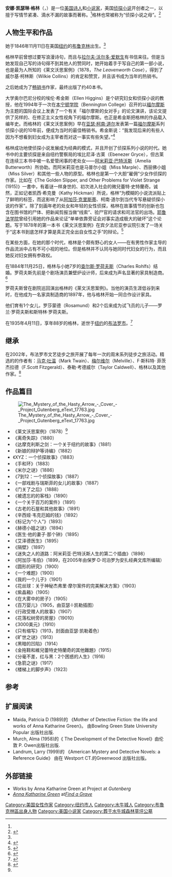 {{Orphan|time=2014-04-05T00:17:22+00:00}}

'''安娜·凯瑟琳·格林'''（{{lang|en|Anna Katharine Green}}，{{bd|1846年|11月11日|1935年|4月11日}}）是一位[[美国|美国]][[诗人|诗人]]和[[小说家|小说家]]，美国[[侦探小说|侦探小说]]开创者之一，以擅于写情节紧凑、滴水不漏的故事而著称。<ref name=obit/>格林也常被称为“侦探小说之母”。<ref>{{cite news |last= Penzler |first= Otto |authorlink=  |title= A Deadly Month |work= The New York Sun |location= New York |publisher= Ronald Weintraub |date= November 16, 2005|url= |accessdate= January 8, 2013 |quote= [Green] is frequently, inaccurately, described as the mother of the detective novel by virtue of having written ''The Leavenworth Case'', which is said to be the first mystery written by an American woman. But the honor rightfully belongs to Seeley Regester [1831-1885], with her 1866 novel ''The Dead Letter''.}}</ref>
{{Infobox person | name =安娜·凯瑟琳·格林 | image =Anna Katherine Green.jpg  | image_size = | caption = | birth_name = | birth_date = {{Birth date|1846|11|11}} | birth_place =[[布鲁克林|布鲁克林]] | death_date = {{Death date and age|1935|4|11|1846|11|11}} | death_place =[[纽约|纽约]][[布法罗市|布法罗市]] | death_cause = | resting_place = | resting_place_coordinates = | residence = | nationality = | other_names = | known_for = | education = | employer = | occupation = | title = | salary = | networth = | height = | weight = | term = | predecessor = | successor = | party = | boards = | religion = | spouse = | partner = | children = | parents = | relatives = | signature = | website = | footnotes = }}

==人物生平和作品==
她于1846年11月11日在美国[[纽约|纽约]]的[[布鲁克林|布鲁克林]]出生。<ref name=obit/>

格林早前曾想过要写浪漫诗句，而且与[[拉尔夫·沃尔多·爱默生|拉尔夫·沃尔多·爱默生]]有书信来往。但是当她发现自己写的诗句得不到其他人的赞同时，她开始着手于写自己的第一部小说，也是最为人所知的《莱文沃思案例》（1878，''The Leavenworth Case''），得到了威尔基·柯林斯（Wilkie Collins）的肯定和赞赏，并且该书成为当年的热销书。

之后她成为了[[畅销书|畅销书]]作家，最终出版了约40本书。

大学奥尔巴尼分校的埃伦·希金斯（Ellen Higgins）是个研究妇女和侦探小说的教授，他在1994年于一次在[[本宁顿学院|本宁顿学院]]（Bennington College）召开的以[[福尔摩斯|福尔摩斯]]为主题的国际会议上发表了一个有关「福尔摩斯的女对手」的论文演讲，该论文提供了另样的、在修正主义女性视角下的福尔摩斯。也正是希金斯把格林的作品载入编年史。而格林的《莱文沃思案例》早在[[亚瑟·柯南·道尔|亚瑟·柯南·道尔]]发表第一篇[[福尔摩斯|福尔摩斯]]系列侦探小说的10年前，便成为当时的最佳畅销书。希金斯说：“我发现后来的有些人因为不想看到妇女成为主宰者而对这一事实有些失望。”<ref>{{cite news |last= Grondahl |first= Paul |title= SECRET TO LONGEVITY? ELEMENTARY, FOR HOLMES WHILE THE MASTER HAPPILY TENDS BEES IN THE SUSSEX COUNTRYSIDE, HIS FANS EACH JANUARY 6 FETE HIM ON HIS BIRTHDAY |work= The Times Union |location= Colonie, New York |publisher= George Randolph Hearst III |date= January 15, 1995|url= http://infoweb.newsbank.com.ezproxy.mdpls.org:2048/iw-search/we/InfoWeb?p_product=AWNB&p_theme=aggregated5&p_action=doc&p_docid=0FB5F01E4F4C41D5&p_docnum=2&p_queryname=1 |accessdate= January 8, 2013}}</ref>

格林成功地使侦探小说发展成为经典的模式，并且开创了侦探系列小说的时代。她书中的主要侦探是来自纽约警察局的埃比尼泽·古莱（Ebenezer Gryce），但古莱在连续三本书中被一名爱管闲事的老处女——[[阿米莉亚·巴特沃斯|阿米莉亚·巴特沃斯]]（Amelia Butterworth）所协助。而阿米莉亚也是马普尔小姐（Miss Marple）、西丽佛小姐（Miss Silver）和其他一些人物的原型。格林也是第一个大胆“雇佣”少女作侦探的作家。比如在《The Golden Slipper, and Other Problems for Violet Strange (1915)》一書中，有着谜一样身世的、初次进入社会的微兒蕾特·史特蘭奇。诚然，正如记者凯西·希克曼（Kathy Hickman）所说，格林“为模糊的小说流派贴上了鲜明的标签，而这影响了从[[阿加莎·克里斯蒂|阿加莎·克里斯蒂]]、柯南·道尔到当代专写悬疑侦探小说的作家”。除了刻画年老的处女和年轻的女性侦探，格林在故事情节的创新也包含在图书馆的尸体、把新闻剪报当做“线索”、验尸官的请求和司法官的出场。[[耶鲁法学院|耶鲁法学院]]曾经引用她的作品来论证“单单依靠旁证会对事实造成极大的破坏”这个论题。写于1878年的第一本书《莱文沃思案例》在宾夕法尼亚参议院引发了一场关于“这本书到底怎样才算是真正完全出自女性之手”的辩论。<ref>{{cite news |last= Hickman |first= Kathy |title= Sisters in Crime hit Local Library |work= The Sun Chronicle |location= Attleboro, Massachusetts |publisher= Oreste P. D'Arconte |date= November 25, 2006 |url= |accessdate= January 8, 2013}}</ref>

在某些方面，在她的那个时代，格林是个颇有野心的女人——在有男性作家主导的作品流派中占有不可小视的地位。但是格林并不认同与她同时代妇女的行为，而且她反对妇女拥有参政权。

在1884年11月25日，格林与小她7岁的[[查尔斯·罗荷夫斯|查尔斯·罗荷夫斯]]（Charles Rohlfs）结婚。罗荷夫斯先前是个剧场演员兼壁炉设计师，后来成为声名显著的家具制造商。<ref>{{cite news| publisher= [[纽约时报|纽约时报]] | date= July 1, 1936 | url= http://query.nytimes.com/mem/archive/pdf?res=FA0B11FB3854147B93C3A9178CD85F428385F9 |title= Charles Rohlfs, Designer, is Dead |quote=Manufacturer, 83, Is Credited With Having Originated Mission Furniture. Began Career on Stage. Starred in Mystery Drama Taken From Novel by Wife Anna Katharine Green }}</ref>

罗荷夫斯曾在剧院巡回演出格林的《莱文沃思案例》。当他的演员生涯低谷到来时，在他成为一名家具制造商的1897年，他与格林开始一同合作设计家具。

他们育有1个女儿，罗莎蒙德（Rosamund）和2个后来成为试飞员的儿子——罗兰·罗荷夫斯和斯特林·罗荷夫斯。

在1935年4月11日，享年88岁的格林，逝世于[[纽约|纽约]]的[[布法罗市|布法罗市]]。<ref name=obit>{{cite book |author= |coauthors= |title=A. K. Green Dies. |year= |publisher= |page= |quote=Noted Author, 88. 'The Leavenworth Case' in '78 Followed by 36 Other Books. Wife of Charles Rohlfs. Wanted to Write Poetry. Wrote Detective Stories to Draw Attention to Her Verse. Changed Mystery Fiction  | url=http://query.nytimes.com/mem/archive/pdf?res=F60617FA395D13728DDDAB0994DC405B858FF1D3 |isbn= }}</ref>

==继承==
在2002年，布法罗市文艺徒步之旅开展了每年一次的周末系列徒步之旅活动。精选的的作者有：[[马克·吐温|马克·吐温]]（Mark Twain）、[[梅尔维尔|梅尔维尔]]（Melville）、F·斯科特· 菲茨杰拉德（F.Scott Fitzgerald）、泰勒·考德威尔（Taylor Caldwell）、格林以及其他作家。<ref>{{cite news |last= |first= |title= Travel |work= The Daily News (Batavia) |location= Batavia, New York |publisher= Johnson Newspaper Corporation |date= July 14, 2004 |url= |page= 8A |accessdate= January 8, 2013}}</ref>

==作品篇目==
[[File:The_Mystery_of_the_Hasty_Arrow_-_Cover_-_Project_Gutenberg_eText_17763.jpg|thumb]]
*《莱文沃思案例》（1878）<ref name=obit/>
*《离奇失踪》（1880）
*《达摩克利斯之剑：一个关于纽约的故事》（1881）
*《新娘的辩护等诗编》（1882）
*《XYZ：一个侦探故事》（1883）
*《手和环》（1883）
*《米尔之谜》（1886）
*《7到12：一个侦探故事》（1887）
*《一部戏剧与瑞斯菲的女儿的故事》（1887）
*《门关了之后》（1888）
*《被遗忘的的客栈》（1890）
*《一个关于百万的案件》（1891）
*《古老的石屋和其他故事》（1891）
*《辛西娅·韦克厄姆的钱》（1892）
*《标记为“个人”》（1893）
*《赫德小姐之谜》（1894）
*《医生·他的妻子·那个钟》（1895）
*《艾泽德医生》（1895）
*《隔壁》（1897）
*《迷失之人的道路：阿米莉亚·巴特沃斯人生的第二个插曲》（1898）
*《阿加莎·韦伯》（1899，在2005年由保罗·D·司泊罗为安扎经典文库所编辑）
*《圆形的研究》（1900）
*《一个难题》（1900）
*《我的一个儿子》（1901）
*《花丝球：关于神秘杰弗里·摩尔案件的完美解决方案》（1903）
*《紫晶箱》（1905）
*《在大雾中的房子》（1905）
*《百万婴儿》（1905，由亚瑟·I·凯勒插图）
*《行政受赠人的故事》（1907）
*《花落松树旁的房屋》（19010）
*《3000美元》（1910）
*《只有缩写》（1913，封面由亚瑟·凯勒着色）
*《旷世之谜》（1913）
*《黑暗的凹陷》（1914）
*《金拖鞋和維兒蕾特史特蘭奇的其他難題》（1915）
*《分毫不差，红与黑：2个困惑的人生》（1916）
*《急箭之谜》（1917）
*《楼梯上的脚步声》（1923）

==参考==
{{reflist}}

==扩展阅读==
*Maida, Patricia D (1989)的 《Mother of Detective Fiction: the life and works of Anna Katharine Green》。 由Bowling Green State University Popular 出版社出版.
*Murch, Alma (1958)的《 The Development of the Detective Novel》由伦敦 P. Owen出版社出版.
*Landrum, Larry (1999)的 《American Mystery and Detective Novels: a Reference Guide》 由在 Westport CT.的Greenwood 出版社出版。

==外部链接==
*Works by Anna Katharine Green at Project at ''Gutenberg''
*''[http://en.wikipedia.org/wiki/Project_Gutenberg Anna Katharine Green] {{Wayback|url=http://en.wikipedia.org/wiki/Project_Gutenberg |date=20120425042558 }}'' at'' [http://www.findagrave.com/cgi-bin/fg.cgi?page=gr&GRid=8611204 Find a Grave] {{Wayback|url=http://www.findagrave.com/cgi-bin/fg.cgi?page=gr&GRid=8611204 |date=20150924164010 }}''
{{Authority control}}

{{DEFAULTSORT:Green, Anna Katharine}}
[[Category:美国女性作家|Category:美国女性作家]]
[[Category:纽约市人|Category:纽约市人]]
[[Category:水牛城人|Category:水牛城人]]
[[Category:布魯克林區出身人物|Category:布魯克林區出身人物]]
[[Category:美国小说家|Category:美国小说家]]
[[Category:葬于水牛城森林草坪公墓|Category:葬于水牛城森林草坪公墓]]